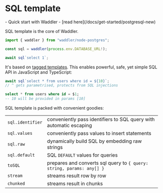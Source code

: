
# SQL template
<Prerequisites>
- Quick start with Waddler - [read here](/docs/get-started/postgresql-new)
</Prerequisites>

SQL template is the core of Waddler.  
```ts
import { waddler } from "waddler/node-postgres";

const sql = waddler(process.env.DATABASE_URL!);

await sql`select 1`;
```

It's based on [tagged templates](https://developer.mozilla.org/en-US/docs/Web/JavaScript/Reference/Template_literals#tagged_templates). This enables powerful, safe, yet simple SQL API in JavaScript and TypeScript:
```ts
await sql`select * from users where id = ${10}`; 
// ^ gets parametrised, protects from SQL injections
```
```sql
select * from users where id = $1;
-- 10 will be provided in params [10]
```

SQL template is packed with convenient goodies:

|                  |                                                                       |
| :--------------- | :-------------------------------------------------------------------- |
| `sql.identifier` | conveniently pass identifiers to SQL query with automatic escaping    |
| `sql.values`     | conveniently pass values to insert statements                         |
| `sql.raw`        | dynamically build SQL by embedding raw strings                        |
| `sql.default`    | SQL `DEFAULT` values for queries                                      |
| `toSQL`          | prepares and converts sql query to `{ query: string, params: any[] }` |
| `stream`         | streams result row by row                                             |
| `chunked`        | streams result in chunks                                              |

